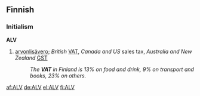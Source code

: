 ==Finnish==


===Initialism===
'''ALV'''

# {{taxation|lang=fi}} [[arvonlisävero]]; ''British'' [[VAT]], ''Canada and US'' sales tax, ''Australia and New Zealand'' [[GST]]
#: ''The '''VAT''' in Finland is 13% on food and drink, 9% on transport and books, 23% on others.''

[[af:ALV]]
[[de:ALV]]
[[el:ALV]]
[[fi:ALV]]
